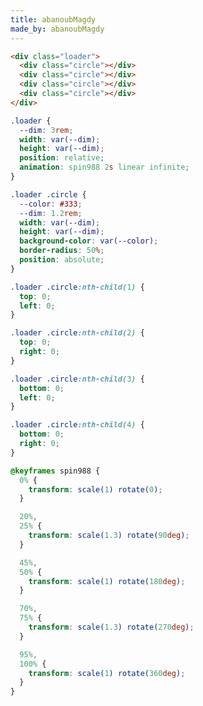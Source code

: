 ```yaml
---
title: abanoubMagdy
made_by: abanoubMagdy
---
```


```html
<div class="loader">
  <div class="circle"></div>
  <div class="circle"></div>
  <div class="circle"></div>
  <div class="circle"></div>
</div>
```

```css
.loader {
  --dim: 3rem;
  width: var(--dim);
  height: var(--dim);
  position: relative;
  animation: spin988 2s linear infinite;
}

.loader .circle {
  --color: #333;
  --dim: 1.2rem;
  width: var(--dim);
  height: var(--dim);
  background-color: var(--color);
  border-radius: 50%;
  position: absolute;
}

.loader .circle:nth-child(1) {
  top: 0;
  left: 0;
}

.loader .circle:nth-child(2) {
  top: 0;
  right: 0;
}

.loader .circle:nth-child(3) {
  bottom: 0;
  left: 0;
}

.loader .circle:nth-child(4) {
  bottom: 0;
  right: 0;
}

@keyframes spin988 {
  0% {
    transform: scale(1) rotate(0);
  }

  20%,
  25% {
    transform: scale(1.3) rotate(90deg);
  }

  45%,
  50% {
    transform: scale(1) rotate(180deg);
  }

  70%,
  75% {
    transform: scale(1.3) rotate(270deg);
  }

  95%,
  100% {
    transform: scale(1) rotate(360deg);
  }
}
```
